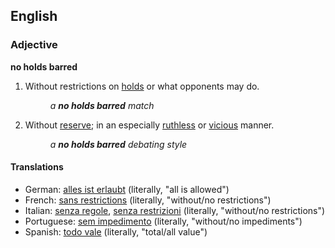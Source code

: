 ==English==

===Adjective===
'''no holds barred'''

# {{wrestling}} Without restrictions on [[hold]]s or what opponents may do.
#: ''a '''no holds barred''' match''
# {{idiomatic}} Without [[reserve]]; in an especially [[ruthless]] or [[vicious]] manner.
#: ''a '''no holds barred''' debating style''

====Translations====

* German: [[alles ist erlaubt]] (literally, "all is allowed")
* French: [[sans restrictions]] (literally, "without/no restrictions")
* Italian: [[senza regole]], [[senza restrizioni]] (literally, "without/no restrictions")
* Portuguese: [[sem impedimento]]  (literally, "without/no impediments")
* Spanish: [[todo vale]] (literally, "total/all value")